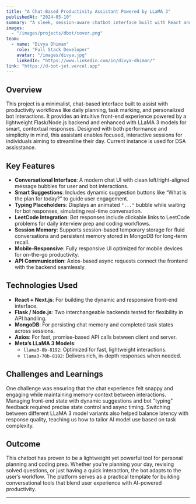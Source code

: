 ---
title: "A Chat-Based Productivity Assistant Powered by LLaMA 3"
publishedAt: "2024-05-10"
summary: "A sleek, session-aware chatbot interface built with React and Flask/Node.js, designed for daily planning, task tracking, and personalized interactions powered by Meta’s LLaMA 3 models."
images:
  - "/images/projects/dbot/cover.png"
team:
  - name: "Divya Dhiman"
    role: "Full Stack Developer"
    avatar: "/images/divya.jpg"
    linkedIn: "https://www.linkedin.com/in/divya-dhiman/"
link: "https://d-bot-jet.vercel.app"
---

## Overview

This project is a minimalist, chat-based interface built to assist with productivity workflows like daily planning, task marking, and personalized bot interactions. It provides an intuitive front-end experience powered by a lightweight Flask/Node.js backend and enhanced with LLaMA 3 models for smart, contextual responses. Designed with both performance and simplicity in mind, this assistant enables focused, interactive sessions for individuals aiming to streamline their day. Current instance is used for DSA assisstance.

## Key Features

- **Conversational Interface**: A modern chat UI with clean left/right-aligned message bubbles for user and bot interactions.
- **Smart Suggestions**: Includes dynamic suggestion buttons like “What is the plan for today?” to guide user engagement.
- **Typing Placeholders**: Displays an animated `"..."` bubble while waiting for bot responses, simulating real-time conversation.
- **LeetCode Integration**: Bot responses include clickable links to LeetCode problems for daily interview prep and coding workflows.
- **Session Memory**: Supports session-based temporary storage for fluid conversations and persistent memory stored in MongoDB for long-term recall.
- **Mobile-Responsive**: Fully responsive UI optimized for mobile devices for on-the-go productivity.
- **API Communication**: Axios-based async requests connect the frontend with the backend seamlessly.

## Technologies Used

- **React + Next.js**: For building the dynamic and responsive front-end interface.
- **Flask / Node.js**: Two interchangeable backends tested for flexibility in API handling.
- **MongoDB**: For persisting chat memory and completed task states across sessions.
- **Axios**: For fast, promise-based API calls between client and server.
- **Meta’s LLaMA 3 Models**:  
  - `llama3-8b-8192`: Optimized for fast, lightweight interactions.  
  - `llama3-70b-8192`: Delivers rich, in-depth responses when needed.

## Challenges and Learnings

One challenge was ensuring that the chat experience felt snappy and engaging while maintaining memory context between interactions. Managing front-end state with dynamic suggestions and bot "typing" feedback required precise state control and async timing. Switching between different LLaMA 3 model variants also helped balance latency with response quality, teaching us how to tailor AI model use based on task complexity.


## Outcome

This chatbot has proven to be a lightweight yet powerful tool for personal planning and coding prep. Whether you're planning your day, revising solved questions, or just having a quick interaction, the bot adapts to the user’s workflow. The platform serves as a practical template for building conversational tools that blend user experience with AI-powered productivity.

---

